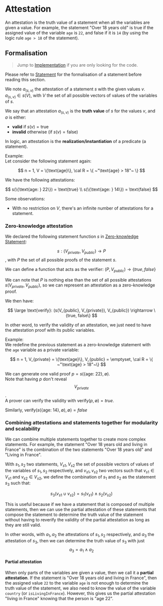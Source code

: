 # Attestation

An attestation is the truth value of a statement when all the variables are given a value.
For example, the statement "Over 18 years old" is true if the assigned value of the variable `age` is `22`, and false if it is `14` (by using the logic rule `age > 18` of the statement).

## Formalisation

> Jump to [Implementation](/reference/Attestation) if you are only looking for the code.

Please refer to [Statement](./Statement) for the formalisation of a statement before reading this section.

We note $a_{(s,v)}$ the attestation of a statement $s$ with the given values $v$. \
$a_{(s,v)} \in s(V)$, with $V$ the set of all possible vectors of values of the variables of $s$.

We say that an attestation $a_{(s,v)}$ is the **truth value** of $s$ for the values $v$, and $a$ is either:

- **valid** if $s(v) = \text{true}$
- **invalid** otherwise (if $s(v) = \text{false}$)

In logic, an attestation is the **realization/instantiation** of a predicate (a statement).

Example: \
Let consider the following statement again:

$$
n = 1, V = \{\text{age}\}, \cal R = \{ ~"\text{age} > 18"~ \}
$$

We have the following attestations:

$$
s(\{\text{age: } 22\}) = \text{true} \\
s(\{\text{age: } 14\}) = \text{false}
$$

Some observations:

- With no restriction on $V$, there's an infinite number of attestations for a statement.

### Zero-knowledge attestation

We declared the following statement function $s$ in [Zero-knowledge Statement](./Statement#zero-knowledge-statement):

$$s: (V_{private}, V_{public}) \rightarrow P$$, with $P$ the set of all possible proofs of the statement $s$.

We can define a function that acts as the verifier: $(P, V_{public}) \rightarrow \{true, false\}$

We can note that $P$ is nothing else than the set of all possible attestations $s(V_{private}, V_{public})$, so we can represent an attestation as a zero-knowledge proof.

We then have:

$$
\large
\text{verify}: (s(V_{public}, V_{private}), V_{public}) \rightarrow \{true, false\}
$$

In other word, to verify the validity of an attestation, we just need to have the attestation proof with its public variables.

Example: \
We redefine the previous statement as a zero-knowledge statement with the `age` variable as a private variable:

$$
n = 1, V_{private} = \{\text{age}\}, V_{public} = \emptyset, \cal R = \{ ~"\text{age} > 18"~\}
$$

We can generate one valid proof $p = s(\{ \text{age: } 22 \}, \emptyset )$. \
Note that having $p$ don't reveal $$V_{private}$$. \
A prover can verify the validity with $\text{verify}(p, \emptyset) = true$.

Similarly, $\text{verify}(s(\{ \text{age: } 14 \}, \emptyset ), \emptyset) = false$

### Combining attestations and statements together for modularity and scalability

We can combine multiple statements together to create more complex statements.
For example, the statement "Over 18 years old and living in France" is the combination of the two statements "Over 18 years old" and "Living in France".

With $s_1, s_2$ two statements, $V_{s1}, V_{s2}$ the set of possible vectors of values of the variables of $s_1, s_2$ respectively, and $v_{s1}, v_{s2}$ two vectors such that $v_{s1} \in V_{s1}$ and $v_{s2} \in V_{s2}$, we define the combination of $s_1$ and $s_2$ as the statement $s_3$ such that:

$$
s_3(v_{s1} \cup v_{s2}) = s_1(v_{s1}) \land s_2(v_{s2})
$$

This is useful because if we have a statement that is composed of multiple statements, then we can use the partial attestation of these statements that compose the statement to determine the truth value of the statement without having to reverify the validity of the partial attestation as long as they are still valid.

In other words, with $a_1, a_2$ the attestations of $s_1, s_2$ respectively, and $a_3$ the attestation of $s_3$, then we can determine the truth value of $s_3$ with just $$a_3 = a_1 \land a_2$$

#### Partial attestation

When only parts of the variables are given a value, then we call it a **partial attestation**.
If the statement is "Over 18 years old and living in France", then the assigned value `22` to the variable `age` is not enough to determine the truth value of the statement, we also need to know the value of the variable `country` (or `isLivingInFrance`).
However, this gives us the partial attestation "living in France" knowing that the person is "age 22".
